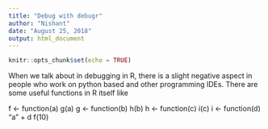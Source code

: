 ```yaml
---
title: "Debug with debugr"
author: "Nishant"
date: "August 25, 2018"
output: html_document
---
```


```r
knitr::opts_chunk$set(echo = TRUE)
```

When we talk about in debugging in R, there is a slight negative aspect in people who work on python based and other programming IDEs. There are some useful functions in R itself like 




f <- function(a) g(a)
g <- function(b) h(b)
h <- function(c) i(c)
i <- function(d) "a" + d
f(10)